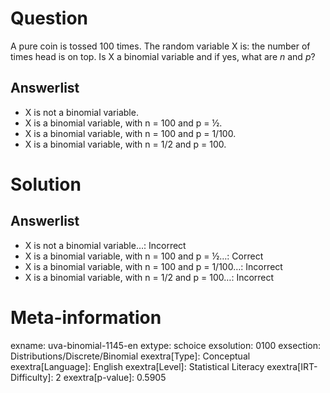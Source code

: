 Question
========

A pure coin is tossed 100 times. The random variable X is: the number of times head is on top. Is X a binomial variable and if yes, what are *n* and *p*?

Answerlist
----------

* X is not a binomial variable.
* X is a binomial variable, with n = 100 and p = ½.
* X is a binomial variable, with n = 100 and p = 1/100.
* X is a binomial variable, with n = 1/2 and p = 100.

Solution
========

Answerlist
----------

* X is not a binomial variable...: Incorrect
* X is a binomial variable, with n = 100 and p = ½...: Correct
* X is a binomial variable, with n = 100 and p = 1/100...: Incorrect
* X is a binomial variable, with n = 1/2 and p = 100...: Incorrect

Meta-information
================
exname: uva-binomial-1145-en
extype: schoice
exsolution: 0100
exsection: Distributions/Discrete/Binomial
exextra[Type]: Conceptual
exextra[Language]: English
exextra[Level]: Statistical Literacy
exextra[IRT-Difficulty]: 2
exextra[p-value]: 0.5905
